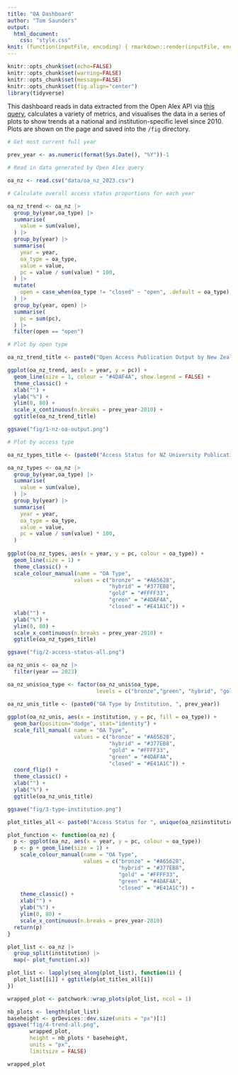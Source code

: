 ```yaml
---
title: "OA Dashboard"
author: "Tom Saunders"
output:
  html_document:
    css: "style.css"
knit: (function(inputFile, encoding) { rmarkdown::render(inputFile, encoding = encoding, output_file = file.path(dirname(inputFile), 'index.html')) })
---
```

```r
knitr::opts_chunk$set(echo=FALSE)
knitr::opts_chunk$set(warning=FALSE)
knitr::opts_chunk$set(message=FALSE)
knitr::opts_chunk$set(fig.align="center")
library(tidyverse)
```

This dashboard reads in data extracted from the Open Alex API via [this query](open-alex-query.Rmd), calculates a variety of metrics, and visualises the data in a series of plots to show trends at a national and institution-specific level since 2010. Plots are shown on the page and saved into the `/fig` directory.

```r
# Get most current full year

prev_year <- as.numeric(format(Sys.Date(), "%Y"))-1

# Read in data generated by Open Alex query

oa_nz <- read.csv("data/oa_nz_2023.csv")

# Calculate overall access status proportions for each year

oa_nz_trend <- oa_nz |> 
  group_by(year,oa_type) |> 
  summarise(
    value = sum(value),
  ) |> 
  group_by(year) |> 
  summarise(
    year = year,
    oa_type = oa_type,
    value = value,
    pc = value / sum(value) * 100,
  ) |> 
  mutate(
    open = case_when(oa_type != "closed" ~ "open", .default = oa_type),
  ) |> 
  group_by(year, open) |> 
  summarise(
    pc = sum(pc),
  ) |> 
  filter(open == "open")
```

```r
# Plot by open type

oa_nz_trend_title <- paste0("Open Access Publication Output by New Zealand Universities, 2010-", prev_year)

ggplot(oa_nz_trend, aes(x = year, y = pc)) +
  geom_line(size = 1, colour = "#4DAF4A", show.legend = FALSE) +
  theme_classic() +
  xlab("") +
  ylab("%") +
  ylim(0, 80) +
  scale_x_continuous(n.breaks = prev_year-2010) +
  ggtitle(oa_nz_trend_title)

ggsave("fig/1-nz-oa-output.png")
```

```r
# Plot by access type

oa_nz_types_title <- (paste0("Access Status for NZ University Publications, 2010-", prev_year))

oa_nz_types <- oa_nz |> 
  group_by(year,oa_type) |> 
  summarise(
    value = sum(value),
  ) |> 
  group_by(year) |> 
  summarise(
    year = year,
    oa_type = oa_type,
    value = value,
    pc = value / sum(value) * 100,
  )
  
ggplot(oa_nz_types, aes(x = year, y = pc, colour = oa_type)) +
  geom_line(size = 1) +
  theme_classic() +
  scale_colour_manual(name = "OA Type", 
                     values = c("bronze" = "#A65628",
                                "hybrid" = "#377EB8",
                                "gold" = "#FFFF33",
                                "green" = "#4DAF4A",
                                "closed" = "#E41A1C")) +
  xlab("") +
  ylab("%") +
  ylim(0, 80) +
  scale_x_continuous(n.breaks = prev_year-2010) +
  ggtitle(oa_nz_types_title)

ggsave("fig/2-access-status-all.png")
```

```r
oa_nz_unis <- oa_nz |> 
  filter(year == 2023) 

oa_nz_unis$oa_type <- factor(oa_nz_unis$oa_type, 
                            levels = c("bronze","green", "hybrid", "gold", "closed"))

oa_nz_unis_title <- (paste0("OA Type by Institution, ", prev_year))
  
ggplot(oa_nz_unis, aes(x = institution, y = pc, fill = oa_type)) +
  geom_bar(position="dodge", stat="identity") +
  scale_fill_manual( name = "OA Type", 
                     values = c("bronze" = "#A65628",
                                "hybrid" = "#377EB8",
                                "gold" = "#FFFF33",
                                "green" = "#4DAF4A",
                                "closed" = "#E41A1C")) +
  coord_flip() +
  theme_classic() +
  xlab("") +
  ylab("%") +
  ggtitle(oa_nz_unis_title)

ggsave("fig/3-type-institution.png")
```

```r
plot_titles_all <- paste0("Access Status for ", unique(oa_nz$institution), ", 2010-", prev_year)

plot_function <- function(oa_nz) {
  p <- ggplot(oa_nz, aes(x = year, y = pc, colour = oa_type))
  p <- p + geom_line(size = 1) +
    scale_colour_manual(name = "OA Type", 
                        values = c("bronze" = "#A65628",
                                   "hybrid" = "#377EB8",
                                   "gold" = "#FFFF33",
                                   "green" = "#4DAF4A",
                                   "closed" = "#E41A1C")) +
    theme_classic() +
    xlab("") +
    ylab("%") +
    ylim(0, 80) +
    scale_x_continuous(n.breaks = prev_year-2010)
  return(p)
}

plot_list <- oa_nz |> 
  group_split(institution) |> 
  map(~ plot_function(.x))

plot_list <- lapply(seq_along(plot_list), function(i) { 
  plot_list[[i]] + ggtitle(plot_titles_all[i])
})

wrapped_plot <- patchwork::wrap_plots(plot_list, ncol = 1)

nb_plots <- length(plot_list)
baseheight <- grDevices::dev.size(units = "px")[1]
ggsave("fig/4-trend-all.png",
       wrapped_plot,
       height = nb_plots * baseheight,
       units = "px",
       limitsize = FALSE)

wrapped_plot
```

